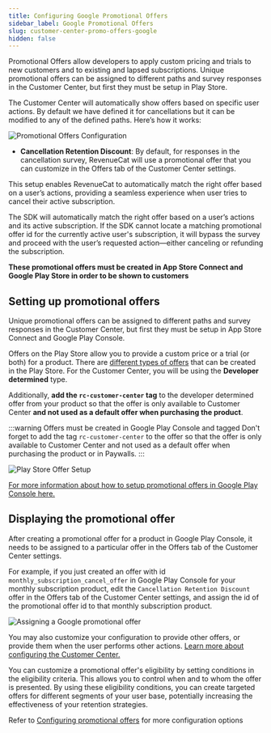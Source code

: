 ```yaml
---
title: Configuring Google Promotional Offers
sidebar_label: Google Promotional Offers
slug: customer-center-promo-offers-google
hidden: false
---
```


Promotional Offers allow developers to apply custom pricing and trials to new customers and to existing and lapsed subscriptions. Unique promotional offers can be assigned to different paths and survey responses in the Customer Center, but first they must be setup in Play Store.

The Customer Center will automatically show offers based on specific user actions. By default we have defined it for cancellations but it can be modified to any of the defined paths. Here’s how it works:

![Promotional Offers Configuration](/images/customer-center-promo-offers-config.png)

- **Cancellation Retention Discount**: By default, for responses in the cancellation survey, RevenueCat will use a promotional offer that you can customize in the Offers tab of the Customer Center settings.

This setup enables RevenueCat to automatically match the right offer based on a user’s actions, providing a seamless experience when user tries to cancel their active subscription.

The SDK will automatically match the right offer based on a user’s actions and its active subscription. If the SDK cannot locate a matching promotional offer id for the currently active user's subscription, it will bypass the survey and proceed with the user’s requested action—either canceling or refunding the subscription.

**These promotional offers must be created in App Store Connect and Google Play Store in order to be shown to customers**

## Setting up promotional offers

Unique promotional offers can be assigned to different paths and survey responses in the Customer Center, but first they must be setup in App Store Connect and Google Play Console.

Offers on the Play Store allow you to provide a custom price or a trial (or both) for a product. There are [different types of offers](/subscription-guidance/subscription-offers/google-play-offers#eligibility-criteria) that can be created in the Play Store. For the Customer Center, you will be using the **Developer determined** type.

Additionally, **add the `rc-customer-center` tag** to the developer determined offer from your product so that the offer is only available to Customer Center **and not used as a default offer when purchasing the product**. 

:::warning Offers must be created in Google Play Console and tagged
Don't forget to add the tag `rc-customer-center` to the offer so that the offer is only available to Customer Center and not used as a default offer when purchasing the product or in Paywalls.
:::

![Play Store Offer Setup](/images/customer-center/play-store-offer.png)

[For more information about how to setup promotional offers in Google Play Console here.](/subscription-guidance/subscription-offers/google-play-offers)

## Displaying the promotional offer

After creating a promotional offer for a product in Google Play Console, it needs to be assigned to a particular offer in the Offers tab of the Customer Center settings.

For example, if you just created an offer with id `monthly_subscription_cancel_offer` in Google Play Console for your monthly subscription product, edit the `Cancellation Retention Discount` offer in the Offers tab of the Customer Center settings, and assign the id of the promotional offer id to that monthly subscription product.

![Assigning a Google promotional offer](/images/customer-center-assign-promo-offer.png)

You may also customize your configuration to provide other offers, or provide them when the user performs other actions. [Learn more about configuring the Customer Center.](/tools/customer-center/customer-center-configuration)

You can customize a promotional offer's eligibility by setting conditions in the eligibility criteria. This allows you to control when and to whom the offer is presented. By using these eligibility conditions, you can create targeted offers for different segments of your user base, potentially increasing the effectiveness of your retention strategies.

Refer to [Configuring promotional offers](/tools/customer-center/customer-center-configuration#promotional-offers-1) for more configuration options

